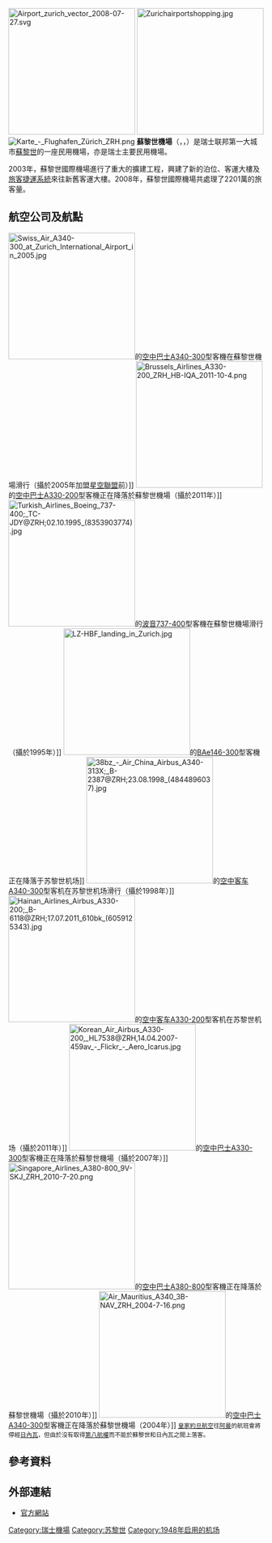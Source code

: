 {{NoteTA
|G1=Transport
|G2=Unit
|G3=Aero
}}
{{Infobox airport
| name = 蘇黎世機場
| nativename = {{lang|de|Flughafen Zürich}}<br>{{lang|en|Zurich Airport}}
| image = Flughafen Zürich 2010 logo.svg
| image-width = 250px
| image2 = LSZH 001.jpg
| image2-width = 250px
| IATA = ZRH
| ICAO = LSZH
| type = 民用
| operator = 
| city-served = {{flag|Switzerland}}[[蘇黎世|蘇黎世]]
| location = {{flag|Switzerland}}[[蘇黎世州|蘇黎世州]]比拉赫區
| hub = [[瑞士國際航空|瑞士國際航空]]<br/>[[雪絨花航空|雪絨花航空]]
| focus_city = {{link-en|Chair Airlines}}<br/>{{link-en|Condor|Condor (airline)}}<br/>{{link-en|赫尔维蒂航空|Helvetic Airways}}
| elevation-f = 1416
| coordinates = {{coord|47|27|53|N|8|32|57|E|type:airport}}
| website = {{url|https://www.zurich-airport.com/}}
}}
[[File:Airport_zurich_vector_2008-07-27.svg|250px]]
[[File:Zurichairportshopping.jpg|250px]]
[[File:Karte_-_Flughafen_Zürich_ZRH.png|thumb]]
'''蘇黎世機場'''（{{lang-de|'''Flughafen Zürich'''}}，{{lang-en|'''Zurich Airport'''}}，{{Airport codes|ZRH|LSZH}}）是瑞士联邦第一大城市[[蘇黎世|蘇黎世]]的一座民用機場，亦是瑞士主要民用機場。

2003年，蘇黎世國際機場進行了重大的擴建工程，興建了新的泊位、客運大樓及[[旅客捷運系統|旅客捷運系統]]來往新舊客運大樓。2008年，蘇黎世國際機場共處理了2201萬的旅客量。

== 航空公司及航點 ==
[[File:Swiss_Air_A340-300_at_Zurich_International_Airport_in_2005.jpg|250px]]的[[空中巴士A340-300|空中巴士A340-300]]型客機在蘇黎世機場滑行（攝於2005年加盟[[星空聯盟|星空聯盟]]前）]]
[[File:Brussels_Airlines_A330-200_ZRH_HB-IQA_2011-10-4.png|250px]]的[[空中客车A330|空中巴士A330-200]]型客機正在降落於蘇黎世機場（攝於2011年）]]
[[File:Turkish_Airlines_Boeing_737-400;_TC-JDY@ZRH;02.10.1995_(8353903774).jpg|250px]]的[[波音737-400|波音737-400]]型客機在蘇黎世機場滑行（攝於1995年）]]
[[File:LZ-HBF_landing_in_Zurich.jpg|250px]]的[[BAe146|BAe146-300]]型客機正在降落于苏黎世机场]]
[[File:38bz_-_Air_China_Airbus_A340-313X;_B-2387@ZRH;23.08.1998_(4844896037).jpg|250px]]的[[空中客车A340|空中客车A340-300]]型客机在苏黎世机场滑行（攝於1998年）]]
[[File:Hainan_Airlines_Airbus_A330-200;_B-6118@ZRH;17.07.2011_610bk_(6059125343).jpg|250px]]的[[空中客车A330-200|空中客车A330-200]]型客机在苏黎世机场（攝於2011年）]]
[[File:Korean_Air_Airbus_A330-200,_HL7538@ZRH,14.04.2007-459av_-_Flickr_-_Aero_Icarus.jpg|250px]]的[[空中巴士A330-300|空中巴士A330-300]]型客機正在降落於蘇黎世機場（攝於2007年）]]
[[File:Singapore_Airlines_A380-800_9V-SKJ_ZRH_2010-7-20.png|250px]]的[[空中巴士A380-800|空中巴士A380-800]]型客機正在降落於蘇黎世機場（攝於2010年）]]
[[File:Air_Mauritius_A340_3B-NAV_ZRH_2004-7-16.png|250px]]的[[空中巴士A340-300|空中巴士A340-300]]型客機正在降落於蘇黎世機場（2004年）]]
{{Airport-dest-list
<!-- -->
| {{flagicon|CHE}} [[瑞士國際航空|瑞士國際航空]] | [[阿姆斯特丹史基浦機場|阿姆斯特丹]]、[[雅典國際機場|雅典]]、[[蘇凡納布米機場|曼谷-蘇凡納布]]、[[巴塞隆拿機場|巴塞隆拿]]、[[北京首都國際機場|北京-首都]]、[[關西國際機場|大阪-關西]]、[[貝爾格萊德尼古拉·特斯拉機場|貝爾格萊德]]、[[柏林-泰格爾奧托·利林塔爾機場|柏林-泰格爾]]、[[愛德華·勞倫斯·洛根將軍國際機場|波士頓]]、[[布魯塞爾機場|布魯塞爾]]、[[布加勒斯特奧托佩尼-亨利·科安德國際機場|布加勒斯特-奧托佩尼]]、[[布達佩斯李斯特·費倫茨國際機場|布達佩斯]]、[[開羅國際機場|開羅]]、[[奧黑爾國際機場|芝加哥-奧黑爾]]、[[哥本哈根凱斯楚普機場|哥本哈根]]、[[朱利葉斯·尼雷爾國際機場|達累斯薩拉姆]]、[[英迪拉·甘地國際機場|德里]]、[[杜拜國際機場|杜拜-國際]]、[[都柏林機場|都柏林]]、[[杜塞爾多夫國際機場|杜塞爾多夫]]、[[法蘭克福機場|法蘭克福]]、[[大加那利機場|大加那利]]、[[日內瓦國際機場|日內瓦]]、[[漢堡機場|漢堡]]、[[漢諾威-朗根哈根機場|漢諾威]]、[[香港國際機場|香港]]、[[阿德南·曼德列斯機場|伊茲密爾]]、[[奧利弗·坦博國際機場|約翰內斯堡]]、[[里斯本機場|里斯本]]、[[倫敦希斯路機場|倫敦-希斯路]]、[[洛杉磯國際機場|洛杉磯]]、[[阿道弗·蘇亞雷斯馬德里-巴拉哈斯機場|馬德里]]、[[馬拉加機場|馬拉加]]、[[曼徹斯特機場|曼徹斯特]]、[[邁亞密國際機場|邁亞密]]、[[米蘭-馬爾彭薩機場|米蘭-馬爾彭薩]]、[[蒙特利爾皮埃爾·埃利奧特·特魯多國際機場|蒙特利爾-特魯多]]、[[多莫傑多沃國際機場|莫斯科-多莫傑多沃]]、[[賈特拉帕蒂·希瓦吉國際機場|孟買]]、[[喬莫·肯雅塔國際機場|奈羅比]]、[[約翰·甘迺迪國際機場|紐約-甘迺迪]]、[[紐瓦克自由國際機場|紐約-紐瓦克]]、[[尼斯藍色海岸機場|尼斯]]、[[奧斯陸加勒穆恩機場|奧斯陸-加勒穆恩]]、[[馬略卡島帕爾馬機場|馬略卡島帕爾馬]]、[[巴黎夏爾·戴高樂機場|巴黎-戴高樂]]、[[費爾南多·薩·卡內羅機場|波爾圖]]、[[羅馬-菲烏米奇諾機場|羅馬-菲烏米奇諾]]、[[普爾科沃機場|聖彼得堡]]、[[三藩市國際機場|三藩市]]、[[聖保羅/瓜魯柳斯-安德烈·弗朗哥·蒙托羅州長國際機場|聖保羅-瓜魯柳斯]]、[[上海浦東國際機場|上海-浦東]]、[[新加坡樟宜機場|新加坡]]、[[斯德哥爾摩-阿蘭達機場|斯德哥爾摩-阿蘭達]]、[[本-古里安國際機場|特拉維夫-本古里安]]、[[成田國際機場|東京-成田]]、[[華倫西亞機場|華倫西亞]]、[[威尼斯-泰塞拉機場|威尼斯-泰塞拉]]、[[維也納國際機場|維也納]]、[[華沙蕭邦機場|華沙-蕭邦]]<br />'''季節性：'''[[阿利坎特-埃爾切機場|阿利坎特]]、{{tsl|en|Brindisi – Salento Airport||布林迪西}}、[[卡塔尼亞-豐塔納羅沙機場|卡塔尼亞]]、[[馬耳他國際機場|馬耳他]]、[[法爾科內-波爾塞里諾機場|帕勒莫]]、[[圣地亚哥-德孔波斯特拉机场|聖地亞哥-德孔波斯特拉]]、[[塞薩洛尼基馬其頓國際機場|塞薩洛尼基]]
<!-- -->
| {{flagicon|CHE}} [[瑞士國際航空|瑞士國際航空]] <br />由[[奧地利航空|奧地利航空]]營運 | [[杜塞爾多夫國際機場|杜塞爾多夫]]、[[格拉茨機場|格拉茨]]、[[盧加諾機場|盧加諾]]、[[盧森堡-芬德爾國際機場|盧森堡]]、[[里昂聖埃克絮佩里機場|里昂]]、[[慕尼黑機場|慕尼黑]]、[[紐倫堡機場|紐倫堡]]、[[斯圖加特機場|斯圖加特]]
<!-- -->
| {{flagicon|CHE}} [[瑞士國際航空|瑞士國際航空]] <br />由{{link-en|赫爾維蒂航空|Helvetic Airways}}營運 | [[伯明翰機場|伯明翰]]、[[布魯塞爾機場|布魯塞爾]]、[[布加勒斯特奧托佩尼-亨利·科安德國際機場|布加勒斯特-奧托佩尼]]、[[布達佩斯李斯特·費倫茨國際機場|布達佩斯]]、[[佛羅倫薩-佩雷托拉機場|佛羅倫薩]]、[[哥德堡-蘭德維特機場|哥德堡-蘭德維特]]、[[格拉茨機場|格拉茨]]、[[漢諾威-朗根哈根機場|漢諾威]]、[[阿德南·曼德列斯機場|伊茲密爾]]、[[曼徹斯特機場|曼徹斯特]]、[[米蘭-馬爾彭薩機場|米蘭-馬爾彭薩]]、[[那不勒斯國際機場|那不勒斯]]、[[巴黎夏爾·戴高樂機場|巴黎-戴高樂]]、[[布拉格瓦茨拉夫·哈維爾國際機場|布拉格]]、[[普里什蒂納國際機場|普里什蒂納]]、[[索菲亞機場|索菲亞]]、[[斯圖加特機場|斯圖加特]]、[[華沙蕭邦機場|華沙-蕭邦]] 
<!-- -->
| {{flagicon|CHE}} [[瑞士國際航空|瑞士國際航空]]  <br />由[[瑞士環球航空|瑞士環球航空]]營運 | [[阿姆斯特丹史基浦機場|阿姆斯特丹]]、[[蘇凡納布米機場|曼谷-蘇凡納布]]、[[畢爾包機場|畢爾包]]、[[布魯塞爾機場|布魯塞爾]]、[[德累斯頓機場|德累斯頓]]、[[杜塞爾多夫國際機場|杜塞爾多夫]]、[[佛羅倫薩-佩雷托拉機場|佛羅倫薩]]、[[法蘭克福機場|法蘭克福]]、[[日內瓦國際機場|日內瓦]]、[[哥德堡-蘭德維特機場|哥德堡-蘭德維特]]、[[漢諾威-朗根哈根機場|漢諾威]]、[[香港國際機場|香港]]、[[:en;John_Paul_II_International_Airport_Kraków–Balice|克拉科夫]]、[[萊比錫/哈雷機場|萊比錫/哈雷]]、[[倫敦城市機場|倫敦-城市]]、[[洛杉磯國際機場|洛杉磯]]、[[盧森堡-芬德爾國際機場|盧森堡]]、[[里昂聖埃克絮佩里機場|里昂]]、[[曼徹斯特機場|曼徹斯特]]、[[米蘭-馬爾彭薩機場|米蘭-馬爾彭薩]]、[[慕尼黑機場|慕尼黑]]、[[那不勒斯國際機場|那不勒斯]]、<ref>{{Cite web |url=http://airlineroute.net/2015/11/10/lx-ewr-w16/ |title=存档副本 |access-date=2015-12-03 |archive-date=2016-04-21 |archive-url=https://web.archive.org/web/20160421210252/http://airlineroute.net/2015/11/10/lx-ewr-w16/ |dead-url=no }}</ref> [[尼斯藍色海岸機場|尼斯]]、[[巴黎夏爾·戴高樂機場|巴黎-戴高樂]]、[[布拉格瓦茨拉夫·哈維爾國際機場|布拉格]]、[[羅馬-菲烏米奇諾機場|羅馬-法林明高]]、[[三藩市國際機場|三藩市]]、[[聖保羅/瓜魯柳斯-安德烈·弗朗哥·蒙托羅州長國際機場|聖保羅-瓜魯柳斯]]、[[薩拉熱窩國際機場|薩拉熱窩]]、[[索菲亞機場|索菲亞]]、[[斯圖加特機場|斯圖加特]]、[[本-古里安國際機場|特拉維夫-本古里安]]、[[威尼斯-泰塞拉機場|威尼斯-馬可·波羅]]、[[薩格勒布機場|薩格勒布]]<br />'''季節性：'''{{tsl|en|Bari Karol Wojtyła Airport||巴里}} 
<!-- -->
| {{flagicon|CHE}} [[雪絨花航空|雪絨花航空]] | [[埃塞薩皮斯塔里尼部長國際機場|布宜諾斯艾利斯]]、[[卡塔尼亞-豐塔納羅沙機場|卡塔尼亞]]、[[愛丁堡機場|愛丁堡]]、[[富埃特文圖拉機場|富埃特文圖拉]]、[[克里斯蒂亞諾·朗拿度機場|豐沙爾]]、[[大加那利機場|大加那利]]、[[何塞·馬蒂國際機場|夏灣拿]]、[[洪加達國際機場|洪加達]]、[[蘭薩羅特機場|蘭薩羅特]]、[[阿萊姆港國際機場|阿萊姆港]]、[[奧蘭多國際機場|奧蘭多]]、[[馬略卡島帕爾馬機場|馬略卡島帕爾馬]]、[[普里什蒂納國際機場|普里什蒂納]]、[[卡納角國際機場|卡納角]]、[[里約熱內盧/加利昂-安東尼奧·卡洛斯·若比姆國際機場|里約熱內盧-加利昂]]、[[胡安·聖瑪麗亞國際機場|聖何塞（哥斯達黎加）]]、[[西維爾機場|西維爾]]、[[史高比耶亞歷山大大帝機場|斯科普里]]、[[坦帕國際機場|坦帕]]、[[特內里費南部機場|特內里費-南部]] <br />'''季節性：'''[[安塔利亞機場|安塔利亞]]、{{tsl|en|Milas-Bodrum Airport||博德魯姆}}、{{tsl|en|Cagliari Elmas Airport||卡利亞里}}、[[卡加利國際機場|卡加利]]、[[坎昆國際機場|坎昆]]、[[開普敦國際機場|開普敦]]、[[克基拉島揚尼斯·卡波迪斯特里亞斯國際機場|克基拉島]]、[[班達拉奈克國際機場|科倫坡]]、[[達拉曼機場|達拉曼]]、[[丹佛國際機場|丹佛]]、[[杜布羅夫尼克機場|杜布羅夫尼克]]、[[法魯機場|法魯]]、[[伊拉克利翁尼科斯·卡贊察基斯國際機場|伊拉克利翁]]、[[新山一國際機場|胡志明市]]、[[伊維薩機場|伊維薩島]]、[[延文禮士機場|延文禮士]]、[[科斯島國際機場|科斯島]]、[[拉梅齊亞泰爾梅國際機場|拉梅齊亞泰爾梅]]、[[拉納卡國際機場|拉納卡]]、[[麥卡倫國際機場|拉斯維加斯]]、[[易卜拉欣·納西爾國際機場|馬累]]、[[馬拉喀什－邁納拉國際機場|馬拉喀什]]、[[西沃薩古爾·拉姆古蘭爵士國際機場|毛里裘斯]]、[[米科諾斯島國際機場|米科諾斯]]、{{tsl|en|Olbia Costa Smeralda Airport||奧爾比亞}}、[[帕福斯國際機場|帕福斯]]、[[布吉國際機場|布吉]]、[[普拉機場|普拉]]、[[羅得島迪亞戈拉斯國際機場|羅得島]]、[[聖地亞哥國際機場_(加利福尼亞州)|聖地亞哥 (加利福尼亞州)]]、[[聖托里尼機場|聖托里尼]] 、[[施普利特機場|施普利特]]、[[特羅姆瑟機場|特羅姆瑟]]、[[溫哥華國際機場|溫哥華]]、{{link-en|瓦拉德羅機場|Juan Gualberto Gómez Airport|巴拉德羅}}、[[瓦爾納機場|瓦爾納]]
<!-- -->
| {{flagicon|CHE}} {{link-en|Chair Airlines}}<ref>{{Cite web |url=https://www.germania.ch/ |title=存档副本 |access-date=2015-12-03 |archive-url=https://web.archive.org/web/20160519063216/https://www.germania.ch/ |archive-date=2016-05-19 |dead-url=yes }}</ref> | {{link-en|阿加迪爾機場|Agadir–Al Massira Airport|阿加迪爾}}、[[貝魯特-拉菲克·哈里里國際機場|貝魯特]]、[[大加那利機場|大加那利]]、[[洪加達國際機場|洪加達]]、[[阿萊姆港國際機場|阿萊姆港]]、[[沙姆沙伊赫國際機場|沙姆沙伊赫]] <br />'''季節性：'''[[布爾加斯機場|布爾加斯]]、[[克基拉島揚尼斯·卡波迪斯特里亞斯國際機場|克基拉]]、[[法魯機場|法魯]]、[[富埃特文圖拉機場|富埃特文圖拉]]、 [[伊拉克利翁尼科斯·卡贊察基斯國際機場|伊拉克利翁]]、[[伊維薩島國際機場|伊維薩島]]、 [[科斯島機場|科斯島]]、[[蘭薩羅特機場|蘭薩羅特]]、[[拉帕爾馬機場|拉帕爾馬]]、[[拉納卡國際機場|拉納卡]]、[[馬略卡島帕爾馬機場|馬略卡島帕爾馬]]、[[羅得島迪亞戈拉斯國際機場|羅得島]]、[[薩摩斯島國際機場|薩摩斯]]、[[施普利特機場|施普利特]]、[[特內里費南部機場|特內里費-南部]]、[[扎達爾機場|扎達爾]]、[[扎金索斯州國際機場|扎金索斯州]]
<!-- -->
| {{flagicon|CHE}} {{link-en|赫爾維蒂航空|Helvetic Airways}} | '''季節性：'''{{tsl|en|Calvi – Sainte-Catherine Airport||卡爾維}}、[[庫薩莫機場|庫薩莫]]、{{link-en|奧爾比亞翡翠海岸機場|Olbia Costa Smeralda Airport|奧爾比亞}}、[[羅斯托克－拉格機場|羅斯托克]]、[[香農機場|香農]]、[[特羅姆瑟機場|特羅姆瑟]] <br />'''季節性包機:'''{{link-en|塔尔贝斯奥松卢尔德机场|Tarbes–Lourdes–Pyrénées Airport|盧爾德}}、 [[謝列梅捷沃國際機場|莫斯科-謝列梅捷沃]]、[[馬略卡島帕爾馬機場|馬略卡島帕爾馬]]、[[普爾科沃機場|普爾科沃]]
<!-- -->
| {{flagicon|AUT}} [[奧地利航空|奧地利航空]] | [[維也納國際機場|維也納]]
<!-- -->
| {{flagicon|POL}} [[LOT波蘭航空|LOT波蘭航空]] | [[華沙蕭邦機場|華沙-蕭邦]]
<!-- -->
| {{flagicon|NLD}} [[荷蘭皇家航空|荷蘭皇家航空]] | [[阿姆斯特丹史基浦機場|阿姆斯特丹]]
<!-- -->
| {{flagicon|NLD}} [[泛航航空|泛航航空]] | [[阿姆斯特丹史基浦機場|阿姆斯特丹]]
<!-- -->
| {{flagicon|GBR}} [[英國航空|英國航空]] | [[倫敦希斯路機場|倫敦-希斯路]]、[[倫敦城市機場|倫敦-城市]]
<!-- -->
| {{flagicon|GBR}} [[易捷航空|易捷航空]] |  [[阿姆斯特丹史基浦機場|阿姆斯特丹]]、[[柏林-舍訥費爾德機場|柏林-舍訥費爾德]]、[[漢堡機場|漢堡]]、[[里斯本機場|里斯本]]、[[格域機場|倫敦-格域]]、[[倫敦盧頓機場|倫敦-盧頓]]、[[那不勒斯國際機場|那不勒斯]]、[[尼斯藍色海岸機場|尼斯]]、[[威尼斯-泰塞拉機場|威尼斯]]
<!-- -->
| {{flagicon|GBR}} [[弗萊比航空|弗萊比航空]]<br />由[[藍色群島航空|藍色群島航空]]營運 |'''季節性包機：'''[[澤西機場|澤西]]
<!-- -->
| {{flagicon|IRL}} [[愛爾蘭航空|愛爾蘭航空]] | [[都柏林機場|都柏林]]
<!-- -->
| {{flagicon|FRA}} [[法國航空|法國航空]] | [[巴黎夏爾·戴高樂機場|巴黎-戴高樂]]
<!-- -->
| {{flagicon|FRA}} [[雙捷航空|雙捷航空]] | [[圖盧茲-布拉尼亞克機場|圖盧茲]] <ref>{{Cite web |url=http://www.air-journal.fr/2015-11-19-twin-jet-reliera-toulouse-a-zurich-5153787.html |title=存档副本 |access-date=2015-12-03 |archive-date=2020-04-01 |archive-url=https://web.archive.org/web/20200401230602/https://www.air-journal.fr/2015-11-19-twin-jet-reliera-toulouse-a-zurich-5153787.html |dead-url=no }}</ref>
<!-- -->
| {{flagicon|DEU}} [[歐洲之翼|歐洲之翼]]<ref name="brandmerger">{{cite web|url=http://airlineroute.net/2015/03/23/4uew-w15update1/|title=germanwings Moves 55 Routes to Eurowings from late-Oct 2015|publisher=|accessdate=2 June 2015|archive-date=2016-03-20|archive-url=https://web.archive.org/web/20160320205559/http://airlineroute.net/2015/03/23/4uew-w15update1/|dead-url=no}}</ref> | [[杜塞爾多夫國際機場|杜塞爾多夫]]、[[漢堡機場|漢堡]]
<!-- -->
| {{flagicon|DEU}} [[歐洲之翼|歐洲之翼]]<br />由[[德國之翼|德國之翼]]營運 | [[科隆/波昂機場|科隆/波昂]]
<!-- -->
| {{flagicon|DEU}} [[漢莎航空|漢莎航空]] | [[法蘭克福機場|法蘭克福]]、[[慕尼黑機場|慕尼黑]]
<!-- -->
| {{flagicon|SPA}} [[西班牙國家航空|西班牙國家航空]] | [[阿道弗·蘇亞雷斯馬德里-巴拉哈斯機場|馬德里]]
<!-- -->
| {{flagicon|SPA}} [[伏林航空|伏林航空]] | [[阿利坎特-埃爾切機場|阿利坎特]]、 [[巴塞隆拿機場|巴塞隆拿]]、[[大加那利機場|大加那利]]、[[蘭薩羅特機場|蘭薩羅特]]、[[里斯本機場|里斯本]]、[[倫敦盧頓機場|倫敦-盧頓]]、[[馬拉加機場|馬拉加]]、[[費爾南多·薩·卡內羅機場|波爾圖]]、[[羅馬-菲烏米奇諾機場|羅馬-菲烏米奇諾]]、[[特內里費北部機場|特內里費-北]]<br />'''季節性：'''[[伊維薩島機場|伊維薩島]]、[[聖地亞哥-德孔波斯特拉機場|聖地亞哥-德孔波斯特拉]]
<!-- -->
| {{flagicon|SPA}} [[歐洲航空|歐洲航空]] | [[阿道弗·蘇亞雷斯馬德里-巴拉哈斯機場|馬德里]]
<!-- -->
| {{flagicon|PRT}} [[TAP葡萄牙航空|TAP葡萄牙航空]] | [[里斯本機場|里斯本]]、[[費爾南多·薩·卡內羅機場|波爾圖]]
<!-- -->
| {{flagicon|ITA}} [[意大利航空|意大利航空]] | [[羅馬-菲烏米奇諾機場|羅馬-菲烏米奇諾]]
<!-- -->
| {{flagicon|MLT}} [[馬耳他航空|馬耳他航空]] | [[馬耳他國際機場|馬耳他]]
<!-- -->
| {{flagicon|SRB}} [[塞爾維亞航空|塞爾維亞航空]] | [[貝爾格萊德尼古拉·特斯拉機場|貝爾格萊德]]
<!-- -->
| {{flagicon|MNE}} [[黑山航空|黑山航空]] | [[波德戈里察國際機場|波德戈里察]]
<!-- -->
| {{flagicon|SVN}} [[亞德里亞航空|亞德里亞航空]] | [[盧布爾雅那約熱·普奇尼克機場|盧布爾雅那]]
<!-- -->
| {{flagicon|HRV}} [[克羅地亞航空|克羅地亞航空]] | [[薩格勒布機場|薩格勒布]]<br />'''季節性：'''[[杜布羅夫尼克機場|杜布羅夫尼克]]、[[普拉機場|普拉]]、[[施普利特機場|施普利特]]
<!-- -->
| {{flagicon|GRC}} [[愛琴海航空|愛琴海航空]] | [[雅典國際機場|雅典]]<br />'''季節性：'''[[伊拉克利翁尼科斯·卡贊察基斯國際機場|伊拉克利翁]]、[[羅得島迪亞戈拉斯國際機場|羅得島]]
<!-- -->
| {{flagicon|BGR}} [[BH航空|BH航空]] | '''季節性：'''[[布爾加斯機場|布爾加斯]]、[[瓦爾納機場|瓦爾納]]
<!-- -->
| {{flagicon|BGR}} [[保加利亞航空|保加利亞航空]] | [[索菲亞機場|索菲亞]]
<!-- -->
| {{flagicon|ISL}} [[冰島航空|冰島航空]] |'''季節性：'''[[凱夫拉維克國際機場|雷克雅未克-凱夫拉維克]]
<!-- -->
| {{nowrap|{{flagicon|DNK}}{{flagicon|NOR}}{{flagicon|SWE}} [[北欧航空|北欧航空]]}} | [[哥本哈根凱斯楚普機場|哥本哈根]]、[[奧斯陸加勒穆恩機場|奧斯陸-加勒穆恩]]、[[斯德哥爾摩-阿蘭達機場|斯德哥爾摩-阿蘭達]]
<!-- -->
| {{flagicon|FIN}} [[芬蘭航空|芬蘭航空]] | [[赫爾辛基-萬塔機場|赫爾辛基]]<br />'''季節性：'''[[基蒂萊機場|基蒂萊]]
<!-- -->
| {{flagicon|LVA}} [[波羅的海航空|波羅的海航空]] | [[里加國際機場|里加]]
<!-- -->
| {{flagicon|RUS}} [[俄羅斯航空|俄羅斯航空]] | [[謝列梅捷沃國際機場|莫斯科-謝列梅捷沃]]
<!-- -->
| {{flagicon|UKR}} [[烏克蘭國際航空|烏克蘭國際航空]] | [[鮑里斯波爾國際機場|基輔-鮑里斯波爾]]
<!-- -->
| {{flagicon|TUR}} [[土耳其航空|土耳其航空]] | [[阿塔圖克國際機場|伊斯坦堡-阿塔圖克]]
<!-- -->
| {{flagicon|TUR}} [[飛馬航空|飛馬航空]] | [[薩比哈·格克琴國際機場|伊斯坦堡-薩比哈]]
<!-- -->
| {{flagicon|TUR}} {{link-en|阿特拉斯環球航空|AtlasGlobal}} |  [[阿塔圖克國際機場|伊斯坦堡-阿塔圖克]]
<!-- -->
| {{flagicon|TUR}} {{link-en|考蘭登航空|Corendon Airlines}} | '''季節性：'''[[安塔利亞機場|安塔利亞]]
<!-- -->
| {{flagicon|TUR}} [[自由鳥航空|自由鳥航空]] |'''季節性：'''{{tsl|en|Yenişehir Airport||布爾薩}}
<!-- -->
| {{flagicon|TUR}} [[極光快線|極光快線]] | [[安塔利亞機場|安塔利亞]]、[[阿德南·曼德列斯機場|伊茲密爾]]
<!-- -->
| {{flagicon|TUR}} {{link-en|順風航空|Tailwind Airlines}} | '''季節性包機：'''[[安塔利亞機場|安塔利亞]]<ref>{{Cite web |url=http://www.zurich-airport.com/passengers-and-visitors/arrivals-and-departures/check-in-by-airline?id=TWI |title=Check-in by airline - Flughafen Zürich<!-- Bot generated title --> |access-date=2015-12-03 |archive-date=2020-04-01 |archive-url=https://web.archive.org/web/20200401230611/https://www.zurich-airport.com/passengers-and-visitors/arrivals-and-departures/check-in-by-airline?id=TWI |dead-url=no }}</ref>
<!-- -->
| {{flagicon|TUR}} {{link-en|奧倫航空|Onur Air}} | [[安塔利亞機場|安塔利亞]]
<!-- -->
| {{flagicon|CYP}} [[深藍航空|深藍航空]] | '''季節性:'''[[拉納卡國際機場|拉納卡]]
<!-- -->
| {{flagicon|CYP}} [[查理航空|查理航空]] | [[拉納卡國際機場|拉納卡]]
<!-- -->
| {{flagicon|ISR}} [[以色列航空|以色列航空]] | [[本-古里安國際機場|特拉維夫]]
<!-- -->
| {{flagicon|ISR}} {{link-en|Sun d'Or國際航空|Sun d'Or International Airlines}}<br />由[[以色列航空|以色列航空]]營運 | '''季節性：'''[[本-古里安國際機場|特拉維夫]]
<!-- -->
| {{flagicon|JOR}} [[約旦皇家航空|約旦皇家航空]] | [[阿勒婭王后國際機場|安曼-阿勒婭王后]]{{ref|1|1}}<!-- Do not add Geneva as Royal Jordanian does not have eighth freedom rights from ZRH to GVA. -->
<!-- -->
| {{flagicon|QAT}} [[卡塔爾航空|卡塔爾航空]] | [[哈馬德國際機場|多哈]]
<!-- -->
| {{flagicon|ARE}} [[阿联酋航空|-{阿}-聯酋航空]] | [[杜拜國際機場|杜拜]]
<!-- -->
| {{flagicon|ARE}} [[阿提哈德航空|阿提哈德航空]] | [[阿布扎比國際機場|阿布扎比]] 
<!-- -->
| {{flagicon|OMN}} [[阿曼航空|阿曼航空]] | [[馬斯喀特國際機場|馬斯喀特]]
<!-- -->
| {{flagicon|THA}} [[泰國國際航空|泰國國際航空]] | [[蘇凡納布米機場|曼谷-蘇凡納布]]
<!-- -->
| {{flagicon|SIN}} [[新加坡航空|新加坡航空]] | [[新加坡樟宜機場|新加坡]]
<!-- -->
| {{flagicon|CHN}} [[海南航空|海南航空]] |[[深圳寶安國際機場|深圳]]
<!-- -->
| {{flagicon|HKG}} [[國泰航空|國泰航空]] | [[香港國際機場|香港]]
<!-- --> 
| {{flagicon|KOR}} [[大韓航空|大韓航空]] | [[仁川國際機場|首爾-仁川]]<br />'''季節性：'''[[維也納國際機場|維也納]]
<!-- -->
| {{flagicon|CAN}} [[加拿大航空|加拿大航空]] | [[多倫多皮爾遜國際機場|多倫多-皮爾遜]]<br />'''季節性:'''[[溫哥華國際機場|溫哥華]]
<!-- -->
| {{flagicon|USA}} [[美國航空|美國航空]] | [[費城國際機場|費城]]
<!-- -->
| {{flagicon|USA}} [[聯合航空|聯合航空]] | [[紐瓦克自由國際機場|紐約-紐瓦克]]、[[華盛頓杜勒斯國際機場|華盛頓-杜勒斯]]
<!-- -->
| {{flagicon|USA}} [[達美航空|達美航空]] | [[約翰·甘迺迪國際機場|紐約-甘迺迪]]<br />'''季節性：'''[[哈茨菲爾德-傑克遜亞特蘭大國際機場|亞特蘭大]]
<!-- -->
| {{flagicon|MAR}} [[摩洛哥皇家航空|摩洛哥皇家航空]] | [[穆罕默德五世國際機場|卡薩布蘭卡]]
<!-- -->
| {{flagicon|TUN}} [[突尼斯航空|突尼斯航空]] | [[傑爾巴-傑爾吉斯國際機場|傑爾巴]]、<ref>{{Cite web |url=http://www.tunisair.com/ |title=存档副本 |accessdate=2020-09-18 |archive-date=2016-08-04 |archive-url=https://web.archive.org/web/20160804194039/http://www.tunisair.com/ |dead-url=no }}</ref> [[突尼斯-迦太基國際機場|突尼斯]] <br />'''季節性：'''[[恩菲達哈馬馬特國際機場|恩菲達]] 
<!-- -->
| {{flagicon|TUN}} {{link-en|突尼斯尼韋爾航空|Nouvelair}} | '''季節性包機：'''[[恩菲達哈馬馬特國際機場|恩菲達]]
<!-- -->
}}
<small>{{note|1|1}} [[皇家約旦航空|皇家約旦航空]]往[[阿曼|阿曼]]的航班會將停經[[日內瓦機場|日內瓦]]，但由於沒有取得[[航權|第八航權]]而不能於蘇黎世和日內瓦之間上落客。</small>
{{wide image|Panorama zurichairport.jpg|1200px|蘇黎世國際機場內部[[全景圖|全景圖]]}}

== 參考資料 ==
{{Reflist|2}}

== 外部連結 ==
{{commonscat|Zurich International Airport}}
*[https://www.zurich-airport.com/ 官方網站] {{Wayback|url=https://www.zurich-airport.com/ |date=20200425214251 }}{{de icon}}{{en icon}}{{fr icon}}

{{瑞士機場}}

{{Portal bar|瑞士|交通|航空}}
{{Authority control}}
[[Category:瑞士機場|Category:瑞士機場]]
[[Category:苏黎世|Category:苏黎世]]
[[Category:1948年启用的机场|Category:1948年启用的机场]]